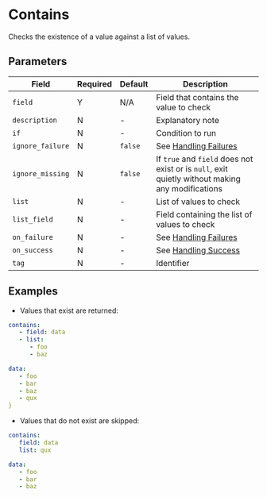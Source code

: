 # Contains

<Synopsis>
Checks the existence of a value against a list of values.
</Synopsis>

## Parameters

|Field|Required|Default|Description|
|---|---|---|---|
|`field`|Y|N/A|Field that contains the value to check|
|`description`|N|-|Explanatory note|
|`if`|N|-|Condition to run|
|`ignore_failure`|N|`false`|See [Handling Failures](../handling-failures.mdx)|
|`ignore_missing`|N|`false`|If `true` and `field` does not exist or is `null`, exit quietly without making any modifications|
|`list`|N|-|List of values to check|
|`list_field`|N|-|Field containing the list of values to check|
|`on_failure`|N|-|See [Handling Failures](../handling-failures.mdx)|
|`on_success`|N|-|See [Handling Success](../handling-success.mdx)|
|`tag`|N|-|Identifier|

## Examples

* Values that exist are returned:

```yaml
contains:
   - field: data
   - list:
      - foo
      - baz

data:
   - foo
   - bar
   - baz
   - qux
}
```

* Values that do not exist are skipped:

```yaml
contains:
   field: data
   list: qux

data:
   - foo
   - bar
   - baz
```
